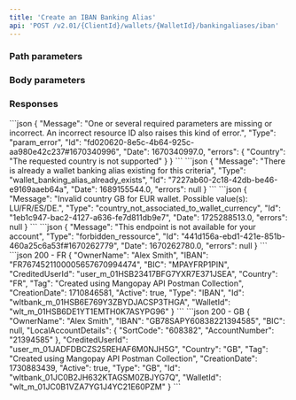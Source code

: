 ```yaml
---
title: 'Create an IBAN Banking Alias'  
api: 'POST /v2.01/{ClientId}/wallets/{WalletId}/bankingaliases/iban'  
---
```




### Path parameters  

<WalletId />  

### Body parameters  

<OwnerName1 />  

<Country4 />  

<Tag3 />  

### Responses  

<AccordionGroup>

<Accordion title="200 - FR">  

<OwnerName1Response />  

<IBAN2Response />  

<BIC2Response />  

<CreditedUserId3Response />  

<Country5Response />  

<Tag2Response />  

<CreationDateResponse />  

<Active1Response />  

<Type10Response />  

<IdResponse />  

<WalletId1Response />

</Accordion>

<Accordion title="200 - GB">  

<OwnerName1Response />  

<IBAN2Response />  

<BIC2Response />

<LocalAccountDetailsResponse />

<CreditedUserId3Response />  

<Country5Response />  

<Tag2Response />  

<CreationDateResponse />  

<Active1Response />  

<Type10Response />  

<IdResponse />  

<WalletId1Response />

</Accordion>

</AccordionGroup>  

<AccordionGroup>  

<Accordion title="400 - Country not supported">
```json 
{
    "Message": "One or several required parameters are missing or incorrect. An incorrect resource ID also raises this kind of error.",
    "Type": "param_error",
    "Id": "fd020620-8e5c-4b64-925c-aa980e42c237#1670340996",
    "Date": 1670340997.0,
    "errors": {
        "Country": "The requested country is not supported"
    }
}
```  
</Accordion>

<Accordion title="400 - Wallet already has a Banking Alias">
```json 
{
    "Message": "There is already a wallet banking alias existing for this criteria",
    "Type": "wallet_banking_alias_already_exists",
    "Id": "7227ab60-2c18-42db-be46-e9169aaeb64a",
    "Date": 1689155544.0,
    "errors": null
}  
```  
</Accordion>

<Accordion title="400 - Invalid country for wallet currency">
```json
{
    "Message": "Invalid country GB for EUR wallet. Possible value(s): LU/FR/ES/DE.",
    "Type": "country_not_associated_to_wallet_currency",
    "Id": "1eb1c947-bac2-4127-a636-fe7d811db9e7",
    "Date": 1725288513.0,
    "errors": null
}
```
</Accordion>
</AccordionGroup>

<AccordionGroup>
<Accordion title="403 - Feature not activated">
```json
{
    "Message": "This endpoint is not available for your account",
    "Type": "forbidden_ressource",
    "Id": "441d156a-ebd1-421e-851b-460a25c6a53f#1670262779",
    "Date": 1670262780.0,
    "errors": null
}  
``` 
</Accordion>
</AccordionGroup>

<ResponseExample>  
```json 200 - FR 
{
    "OwnerName": "Alex Smith",
    "IBAN": "FR7674521100005657670994474",
    "BIC": "MPAYFRP1PIN",
    "CreditedUserId": "user_m_01HSB23417BFG7YXR7E371JSEA",
    "Country": "FR",
    "Tag": "Created using Mangopay API Postman Collection",
    "CreationDate": 1710846581,
    "Active": true,
    "Type": "IBAN",
    "Id": "wltbank_m_01HSB6E769Y3ZBYDJACSP3THGA",
    "WalletId": "wlt_m_01HSB6DE1YT1EMTH0K7ASYPG96"
}
```   
```json 200 - GB
{
    "OwnerName": "Alex Smith",
    "IBAN": "GB78SAPY60838221394585",
    "BIC": null,
    "LocalAccountDetails": {
        "SortCode": "608382",
        "AccountNumber": "21394585"
    },
    "CreditedUserId": "user_m_01JADFDBCZS25REHAF6M0NJH5G",
    "Country": "GB",
    "Tag": "Created using Mangopay API Postman Collection",
    "CreationDate": 1730883439,
    "Active": true,
    "Type": "GB",
    "Id": "wltbank_01JC0B2JH632KTAGSM0ZBJYG7Q",
    "WalletId": "wlt_m_01JC0B1VZA7YG1J4YC21E60PZM"
}
```
</ResponseExample>  

<RequestExample>  
    <RestCreateIbanBankingAlias />
    <PhpCreateBankingAlias />
    <NodeCreateIbanBankingAlias />
    <RubyCreateIbanBankingAlias />
    <JavaCreateIbanBankingAlias />
    <PythonCreateIbanBankingAlias />
    <NetCreateBankingAlias />
</RequestExample>